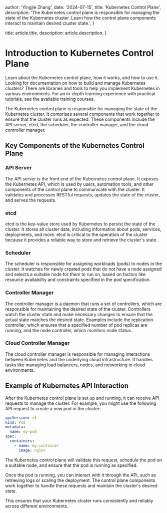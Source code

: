
  author: 'Yingjie Zhang',
  date: '2024-07-15',
  title: 'Kubernetes Control Plane',
  description:
    'The Kubernetes control plane is responsible for managing the state of the Kubernetes cluster. Learn how the control plane components interact to maintain desired cluster state.',
}

  title: article.title,
  description: article.description,
}


# Introduction to Kubernetes Control Plane

Learn about the Kubernetes control plane, how it works, and how to use it. Looking for documentation on how to build and manage Kubernetes clusters? There are libraries and tools to help you implement Kubernetes in various environments. For an in-depth learning experience with practical tutorials, see the available training courses.

The Kubernetes control plane is responsible for managing the state of the Kubernetes cluster. It comprises several components that work together to ensure that the cluster runs as expected. These components include the API server, etcd, the scheduler, the controller manager, and the cloud controller manager.

## Key Components of the Kubernetes Control Plane

### API Server
The API server is the front end of the Kubernetes control plane. It exposes the Kubernetes API, which is used by users, automation tools, and other components of the control plane to communicate with the cluster. It validates and processes RESTful requests, updates the state of the cluster, and serves the requests.

### etcd
etcd is the key-value store used by Kubernetes to persist the state of the cluster. It stores all cluster data, including information about pods, services, deployments, and more. etcd is critical to the operation of the cluster because it provides a reliable way to store and retrieve the cluster's state.

### Scheduler
The scheduler is responsible for assigning workloads (pods) to nodes in the cluster. It watches for newly created pods that do not have a node assigned and selects a suitable node for them to run on, based on factors like resource availability and constraints specified in the pod specification.

### Controller Manager
The controller manager is a daemon that runs a set of controllers, which are responsible for maintaining the desired state of the cluster. Controllers watch the cluster state and make necessary changes to ensure that the actual state matches the desired state. Examples include the replication controller, which ensures that a specified number of pod replicas are running, and the node controller, which monitors node status.

### Cloud Controller Manager
The cloud controller manager is responsible for managing interactions between Kubernetes and the underlying cloud infrastructure. It handles tasks like managing load balancers, nodes, and networking in cloud environments.

## Example of Kubernetes API Interaction

After the Kubernetes control plane is set up and running, it can receive API requests to manage the cluster. For example, you might use the following API request to create a new pod in the cluster:

```yaml
apiVersion: v1
kind: Pod
metadata:
  name: my-pod
spec:
  containers:
    - name: my-container
      image: nginx
```

The Kubernetes control plane will validate this request, schedule the pod on a suitable node, and ensure that the pod is running as specified.

Once the pod is running, you can interact with it through the API, such as retrieving logs or scaling the deployment. The control plane components work together to handle these requests and maintain the cluster's desired state.

This ensures that your Kubernetes cluster runs consistently and reliably across different environments.